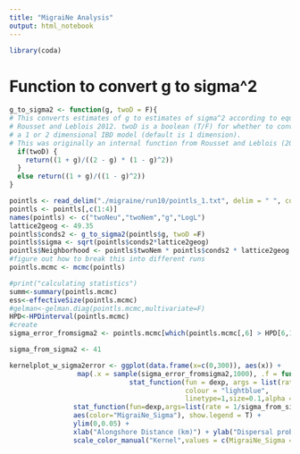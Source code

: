 ```yaml
---
title: "MigraiNe Analysis"
output: html_notebook
---
```


```r

library(coda)

```

# Function to convert g to sigma^2

```r

g_to_sigma2 <- function(g, twoD = F){
# This converts estimates of g to estimates of sigma^2 according to equations 1 & 2 in
# Rousset and Leblois 2012. twoD is a boolean (T/F) for whether to convert g for
# a 1 or 2 dimensional IBD model (default is 1 dimension).
# This was originally an internal function from Rousset and Leblois (2007) blackbox R package.
  if(twoD) {
    return((1 + g)/((2 - g) * (1 - g)^2))
  }
  else return((1 + g)/((1 - g)^2))
}
```


```r
pointls <- read_delim("./migraine/run10/pointls_1.txt", delim = " ", comment = "#", col_names=F)
pointls <- pointls[,c(1:4)]
names(pointls) <- c("twoNeu","twoNem","g","LogL")
lattice2geog <- 49.35
pointls$conds2 <- g_to_sigma2(pointls$g, twoD =F)
pointls$sigma <- sqrt(pointls$conds2*lattice2geog)
pointls$Neighborhood <- pointls$twoNem * pointls$conds2 * lattice2geog
#figure out how to break this into different runs
pointls.mcmc <- mcmc(pointls)

#print("calculating statistics")
summ<-summary(pointls.mcmc)
ess<-effectiveSize(pointls.mcmc)
#gelman<-gelman.diag(pointls.mcmc,multivariate=F)
HPD<-HPDinterval(pointls.mcmc)
#create 
sigma_error_fromsigma2 <- pointls.mcmc[which(pointls.mcmc[,6] > HPD[6,1] & pointls.mcmc[,6] < HPD[6,2] ),6]

sigma_from_sigma2 <- 41
```


```r

kernelplot_w_sigma2error <- ggplot(data.frame(x=c(0,300)), aes(x)) +
                 map(.x = sample(sigma_error_fromsigma2,1000), .f = function(sigma){
                              stat_function(fun = dexp, args = list(rate = 1/sigma),
                                            colour = "lightblue",
                                            linetype=1,size=0.1,alpha = 0.2) }) +
                stat_function(fun=dexp,args=list(rate = 1/sigma_from_sigma2), linetype=2,
                aes(color="MigraiNe_Sigma"), show.legend = T) +
                ylim(0,0.05) +
                xlab("Alongshore Distance (km)") + ylab("Dispersal probability density") +
                scale_color_manual("Kernel",values = c(MigraiNe_Sigma ="blue"))


```